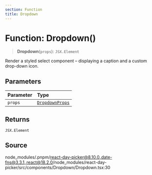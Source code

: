 ```yaml
---
section: Function
title: Dropdown
---
```


# Function: Dropdown()

> **Dropdown**(`props`): `JSX.Element`

Render a styled select component – displaying a caption and a custom
drop-down icon.

## Parameters

| Parameter | Type |
| :------ | :------ |
| `props` | [`DropdownProps`](/docs/api/main/interfaces/DropdownProps.mdx) |

## Returns

`JSX.Element`

## Source

node\_modules/.pnpm/react-day-picker@8.10.0\_date-fns@3.3.1\_react@18.2.0/node\_modules/react-day-picker/src/components/Dropdown/Dropdown.tsx:30
